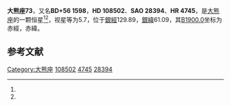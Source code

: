 {{Starbox begin
| name = 大熊座73
}}
{{Starbox observe
| epoch = [[J2000.0|J2000.0]]
| constell = [[大熊座|大熊座]]<ref name=SIMBAD>{{cite web
 | url=http://simbad.u-strasbg.fr/simbad/sim-id?Ident=HR+4745
 | title =Pulsating variable Star
 | publisher=Centre de Données astronomiques de Strasbourg
 | work=SIMBAD
 | accessdate=2012-07-13}}</ref><ref name=DATA>{{cite web
 | url=http://vizier.u-strasbg.fr/viz-bin/VizieR-5?-out.add=.&-source=5050&-corr=PK=HR&-out.max=9999&HR=4745
 | title=VizieR Detailed Page
 | accessdate=2012-07-13
 | archive-date=2016-03-04
 | archive-url=https://web.archive.org/web/20160304195658/http://vizier.u-strasbg.fr/viz-bin/VizieR-5?-out.add=.&-source=5050&-corr=PK=HR&-out.max=9999&HR=4745
 | dead-url=no
 }}</ref>
| 星官 = 
| ra = {{RA|12|27|35.1}}<ref name=SIMBAD /><ref name=DATA />
| dec = {{DEC|+55|42|46}}<ref name=SIMBAD /><ref name=DATA />
| appmag_v = 5.7<ref name=SIMBAD /><ref name=DATA />
}}
{{Starbox character
| class = M2IIIb<ref name=SIMBAD /><ref name=DATA />
| b-v = 1.55<ref name=SIMBAD /><ref name=DATA />
| u-b = <ref name=SIMBAD /><ref name=DATA />
| r-i = <ref name=SIMBAD /><ref name=DATA />
| variable = 
}}
{{Starbox astrometry
| radial_v = 
| prop_mo_ra = 17
| parallax = 
| p_error = 
}}
{{Starbox catalog
| names =BD+56 1598，[[SAO星表|SAO]] 28394，[[HD星表|HD]] 108502，[[HR星表|HR]] 4745}}
{{Starbox reference |Simbad=HR+4745}}
{{Starbox end}}

'''大熊座73'''，又名'''BD+56 1598'''，'''HD 108502'''、'''SAO 28394'''、'''HR 4745'''，是[[大熊座|大熊座]]的一颗恒星<ref name=SIMBAD /><ref name=DATA />，视星等为5.7，位于[[銀道座標系|銀經]]129.89，[[銀道座標系|銀緯]]61.09，其[[B1900.0|B1900.0]]坐标为赤經{{RA|12|22|49.7}}，赤緯{{DEC|+56|61.09|59}}。

== 参考文献 ==
{{reflist}}

{{star-stub}}

{{大熊座恒星}}
[[Category:大熊座|Category:大熊座]]
[[Category:HD和HDE天體|108502]]
[[Category:HR天體|4745]]
[[Category:SAO天體|28394]]